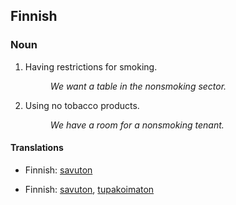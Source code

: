 ==Finnish==
===Noun===
{{en-noun|-}}

# Having restrictions for smoking.
#:''We want a table in the nonsmoking sector.''
# Using no tobacco products.
#:''We have a room for a nonsmoking tenant.''

====Translations====
{{trans-top|having restrictions for smoking}}
*Finnish: [[savuton]]
{{trans-bottom}}

{{trans-top|not using tobacco}}
*Finnish: [[savuton]], [[tupakoimaton]]
{{trans-bottom}}